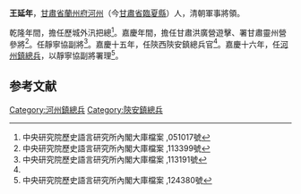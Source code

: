 {{Otheruses|王延年|other=同名或類似名的其它條目描述}}
'''王延年'''，[[甘肅省|甘肅省]][[蘭州府|蘭州府]][[河州|河州]]（今[[甘肅省|甘肅省]][[臨夏縣|臨夏縣]]）人，清朝軍事將領。

乾隆年間，擔任歷城外汛把總<ref>中央研究院歷史語言研究所內閣大庫檔案 ,051017號</ref>。嘉慶年間，擔任甘肅洪廣營遊擊、署甘肅靈州營參將<ref>中央研究院歷史語言研究所內閣大庫檔案 ,113399號</ref>。任靜寧協副將<ref name="#1">中央研究院歷史語言研究所內閣大庫檔案 ,113191號</ref>。嘉慶十五年，任陝西陝安鎮總兵官<ref name="#1"/>。嘉慶十六年，任[[河州鎮|河州鎮]][[總兵|總兵]]，以靜寧協副將署理<ref>中央研究院歷史語言研究所內閣大庫檔案 ,124380號</ref>。

==参考文献==
{{reflist}}
{{清朝人物小作品}}
[[Category:河州鎮總兵|Category:河州鎮總兵]]
[[Category:陝安鎮總兵|Category:陝安鎮總兵]]